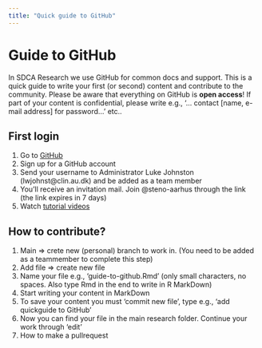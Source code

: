 ```yaml
---
title: "Quick guide to GitHub"
---
```


# Guide to GitHub

In SDCA Research we use GitHub for common docs and support.  This is a quick guide to write your first (or second) content and contribute to the community. 
Please be aware that everything on GitHub is **open access**! If part of your content is confidential, please write e.g., '… contact [name, e-mail address] for password…' etc..

## First login

1. Go to [GitHub](https://github.com/steno-aarhus/research/)
2. Sign up for a GitHub account
3. Send your username to Administrator Luke Johnston (lwjohnst@clin.au.dk) and be added as a team member
4. You'll receive an invitation mail. Join @steno-aarhus through the link (the link expires in 7 days)
5. Watch [tutorial videos](https://steno-aarhus.github.io/research/CONTRIBUTING.html)


## How to contribute?

1. Main => crete new (personal) branch to work in. (You need to be added as a teammember to complete this step)
2. Add file => create new file
3. Name your file e.g., 'guide-to-github.Rmd' (only small characters, no spaces. Also type Rmd in the end to write in R MarkDown)
4. Start writing your content in MarkDown
5. To save your content you must 'commit new file', type e.g., 'add quickguide to GitHub'
6. Now you can find your file in the main research folder. Continue your work through 'edit'
7. How to make a pullrequest



